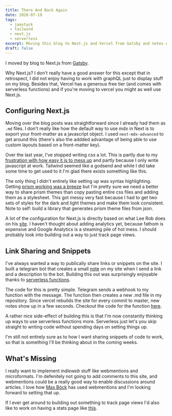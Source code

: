 ```yaml
---
title: There And Back Again
date: 2020-07-19
tags:
  - jamstack
  - tailwind
  - next.js
  - serverless
excerpt: Moving this blog to Next.js and Vercel from Gatsby and notes on what else has changed this time around.
draft: false
---
```


I moved by blog to Next.js from [Gatsby](/blog/revamping-the-blog-with-gatsby).

Why Next.js? I don't really have a good answer for this except that in retrospect, I did not enjoy having to work with graphQL just to display stuff on my blog. Besides that, Vercel has a generous free tier (and comes with serverless functions) and if you're moving to vercel you might as well use Next.js.

## Configuring Next.js

Moving over the blog posts was straightforward since I already had them as `.md` files. I don't really like how the default way to use mdx in Next is to export your front-matter as a javascript object. I used `next-mdx-advanced` to get around this (there's also the addded advantage of being able to use custom layouts based on a front-matter key).

Over the last year, I've stopped writing css a lot. This is partly due to my [frustration with how easy it is to mess up](/blog/css-in-js-ftw) and partly because I only write javascript at work. Tailwind seemed like a godsend and while I did take some time to get used to it I'm glad there exists something like this.

The only thing I didn't entirely like setting up was syntax highlighting. Getting [prism working was a breeze](https://github.com/mapbox/rehype-prism) but I'm pretty sure we need a better way to share prism themes than copy pasting entire css files and adding them as a stylesheet. This got messy very fast because I had to get two sets of styles for the dark and light themes and make them look consistent. Note to self: build a library that generates prism theme files from json.

A lot of the configuration for Next.js is direclty based on what Lee Rob does on his [site](https://github.com/leerob/leerob.io). I haven't thought about adding analytics yet, because fathom is expensive and Google Analytics is a steaming pile of hot mess. I should probably look into building out a way to just track page views.

## Link Sharing and Snippets

I've always wanted a way to publically share links or snippets on the site. I built a telegram bot that creates a small [note](/notes) on my site when I send a link and a description to the bot. Building this out was surprisingly enjoyable thanks to [serverless functions](https://vercel.com/docs/v2/serverless-functions/introduction).

The code for this is pretty simple. Telegram sends a webhook to my function with the message. The function then creates a new .md file in my repository. Since vercel rebuilds the site for every commit to master, new notes show up in a few seconds. Checkout the code for the function [here](https://github.com/harrisjose/blog2/blob/master/pages/api/notes/add/%5Btoken%5D.js).

A rather nice side-effect of building this is that I'm now constantly thinking up ways to use serverless functions more. Serverless just let's you skip straight to writing code without spending days on setting things up.

I'm still not entirely sure as to how I want sharing snippets of code to work, so that is something I'll be thinking about in the coming weeks.

## What's Missing

I really want to implement _indieweb_ stuff like webmentions and microformats. I'm defenitely not going to add comments to this site, and webmentions could be a really good way to enable discussions around articles. I love how [Max Böck](https://mxb.dev/blog/using-webmentions-on-static-sites/#h-further-resources) has used webmentions and I'm looking forward to setting that up.

If I ever get around to building out something to track page views I'd also like to work on having a stats page like [this](https://leerob.io/dashboard).
